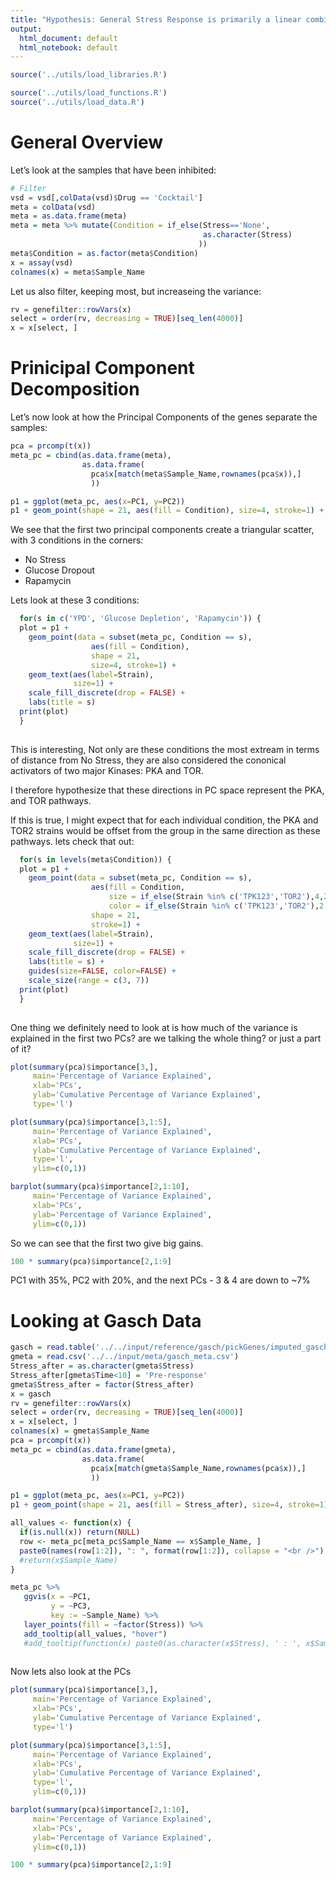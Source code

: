 ```yaml
---
title: "Hypothesis: General Stress Response is primarily a linear combination of two programs"
output:
  html_document: default
  html_notebook: default
---
```


```r
source('../utils/load_libraries.R')
```

```r
source('../utils/load_functions.R')
source('../utils/load_data.R')
```

# General Overview

Let's look at the samples that have been inhibited:

```r
# Filter
vsd = vsd[,colData(vsd)$Drug == 'Cocktail']
meta = colData(vsd)
meta = as.data.frame(meta)
meta = meta %>% mutate(Condition = if_else(Stress=='None',                                                             as.character(Media),
                                           as.character(Stress)
                                          ))
meta$Condition = as.factor(meta$Condition)
x = assay(vsd)
colnames(x) = meta$Sample_Name
```

Let us also filter, keeping most, but increaseing the variance:

```r
rv = genefilter::rowVars(x)
select = order(rv, decreasing = TRUE)[seq_len(4000)]
x = x[select, ]
```

# Prinicipal Component Decomposition

Let's now look at how the Principal Components of the genes separate the samples:

```r
pca = prcomp(t(x))
meta_pc = cbind(as.data.frame(meta),
                as.data.frame(
                  pca$x[match(meta$Sample_Name,rownames(pca$x)),]
                  ))

p1 = ggplot(meta_pc, aes(x=PC1, y=PC2))
p1 + geom_point(shape = 21, aes(fill = Condition), size=4, stroke=1) + geom_text(aes(label=Strain), size=1)
```

We see that the first two principal components create a triangular scatter, with 3 conditions in the corners:

* No Stress
* Glucose Dropout
* Rapamycin

Lets look at these 3 conditions:

```r
  for(s in c('YPD', 'Glucose Depletion', 'Rapamycin')) {
  plot = p1 + 
    geom_point(data = subset(meta_pc, Condition == s), 
                  aes(fill = Condition),
                  shape = 21, 
                  size=4, stroke=1) + 
    geom_text(aes(label=Strain), 
              size=1) + 
    scale_fill_discrete(drop = FALSE) +
    labs(title = s)  
  print(plot)
  }
  
```

This is interesting, Not only are these conditions the most extream in terms of distance from No Stress, they are also considered the cononical activators of two major Kinases: PKA and TOR.

I therefore hypothesize that these directions in PC space represent the PKA, and TOR pathways.

If this is true, I might expect that for each individual condition, the PKA and TOR2 strains would be offset from the group in the same direction as these pathways. lets check that out:

```r
  for(s in levels(meta$Condition)) {
  plot = p1 + 
    geom_point(data = subset(meta_pc, Condition == s), 
                  aes(fill = Condition,
                      size = if_else(Strain %in% c('TPK123','TOR2'),4,2),
                      color = if_else(Strain %in% c('TPK123','TOR2'),2,1)),
                  shape = 21, 
                  stroke=1) + 
    geom_text(aes(label=Strain), 
              size=1) + 
    scale_fill_discrete(drop = FALSE) +
    labs(title = s) +
    guides(size=FALSE, color=FALSE) +
    scale_size(range = c(3, 7))
  print(plot)
  }
  
```
  
  
One thing we definitely need to look at is how much of the variance is explained in the first two PCs? are we talking the whole thing? or just a part of it?

```r
plot(summary(pca)$importance[3,], 
     main='Percentage of Variance Explained',
     xlab='PCs',
     ylab='Cumulative Percentage of Variance Explained',
     type='l')

plot(summary(pca)$importance[3,1:5], 
     main='Percentage of Variance Explained',
     xlab='PCs',
     ylab='Cumulative Percentage of Variance Explained',
     type='l',
     ylim=c(0,1))

barplot(summary(pca)$importance[2,1:10], 
     main='Percentage of Variance Explained',
     xlab='PCs',
     ylab='Percentage of Variance Explained',
     ylim=c(0,1))
```

So we can see that the first two give big gains. 

```r
100 * summary(pca)$importance[2,1:9]
```

PC1 with 35%, PC2 with 20%, and the next PCs - 3 & 4 are down to ~7%


# Looking at Gasch Data

```r
gasch = read.table('../../input/reference/gasch/pickGenes/imputed_gasch_data.txt', header=T, row.names = 1)
gmeta = read.csv('../../input/meta/gasch_meta.csv')
Stress_after = as.character(gmeta$Stress)
Stress_after[gmeta$Time<10] = 'Pre-response'
gmeta$Stress_after = factor(Stress_after)
x = gasch
rv = genefilter::rowVars(x)
select = order(rv, decreasing = TRUE)[seq_len(4000)]
x = x[select, ]
colnames(x) = gmeta$Sample_Name
pca = prcomp(t(x))
meta_pc = cbind(as.data.frame(gmeta),
                as.data.frame(
                  pca$x[match(gmeta$Sample_Name,rownames(pca$x)),]
                  ))

p1 = ggplot(meta_pc, aes(x=PC1, y=PC2))
p1 + geom_point(shape = 21, aes(fill = Stress_after), size=4, stroke=1) + geom_text(aes(label = ifelse(is.na(Time), "", sprintf("%1.0f",Time))), na.rm = FALSE, size=2) 

```



```r
all_values <- function(x) {
  if(is.null(x)) return(NULL)
  row <- meta_pc[meta_pc$Sample_Name == x$Sample_Name, ]
  paste0(names(row[1:2]), ": ", format(row[1:2]), collapse = "<br />")
  #return(x$Sample_Name)
}

meta_pc %>% 
   ggvis(x = ~PC1,
         y = ~PC3,
         key := ~Sample_Name) %>% 
   layer_points(fill = ~factor(Stress)) %>%
   add_tooltip(all_values, "hover")
   #add_tooltip(function(x) paste0(as.character(x$Stress), ' : ', x$Sample_Name, collapse = "<br />"), "hover")
   
```

Now lets also look at the PCs

```r
plot(summary(pca)$importance[3,], 
     main='Percentage of Variance Explained',
     xlab='PCs',
     ylab='Cumulative Percentage of Variance Explained',
     type='l')

plot(summary(pca)$importance[3,1:5], 
     main='Percentage of Variance Explained',
     xlab='PCs',
     ylab='Cumulative Percentage of Variance Explained',
     type='l',
     ylim=c(0,1))

barplot(summary(pca)$importance[2,1:10], 
     main='Percentage of Variance Explained',
     xlab='PCs',
     ylab='Percentage of Variance Explained',
     ylim=c(0,1))

100 * summary(pca)$importance[2,1:9]



```